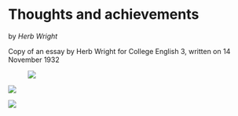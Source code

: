 # Thoughts and achievements

by *Herb Wright*

Copy of an essay by Herb Wright for College English 3, written on 14 November 1932

![![](images/clipboard-2864754254.png)](images/clipboard-3110101794.png)

![](images/clipboard-1535393785.png)

![](images/clipboard-1183470086.png)
